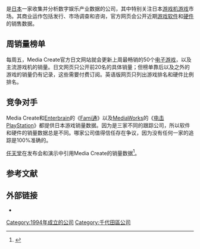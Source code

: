 {{Refimprove|time=2019-06-08T22:56:12+00:00}}
{{noteTA
|G1=Games
}}
{{Infobox Company 
| trading_name = Media Create 
| company_name = 株式会社メディアクリエイト
| company_name_en = Media Create Co., Ltd
| company_logo = MediaCreate.png
| foundation = {{Start date and age|df=yes|1994|08|10}}
| location_city = [[東京都|東京都]][[千代田区|千代田区]][[神田神保町|神田神保町]]1-1-17 東京堂神保町第3大樓5樓
| location_country = [[日本|日本]]
| industry = [[市場研究|市場研究]]
| homepage = {{URL|https://www.m-create.com/|www.m-create.com}}
}}
{{Nihongo|'''Media Create'''|株式会社メディアクリエイト}}是[[日本|日本]]一家收集并分析数字娱乐产业数据的公司，其中特别关注日本[[游戏机游戏|游戏机游戏]]市场。其商业运作包括发行、市场调查和咨询，官方网页会公开近期[[游戏软件|游戏软件]]和[[硬件|硬件]]的销售数据。

== 周销量榜单 ==
每周五，Media Create官方日文网站就会更新上周最畅销的50个[[电子游戏|电子游戏]]，以及主流游戏机的销量。日文网页只公开前20名的具体销量；但榜单靠后以及之外的游戏的销量仍有记录，这些需要付费订阅。英语版网页只列出游戏排名和硬件比例排名。

== 竞争对手 ==

Media Create和[[Enterbrain|Enterbrain]]的《[[Fami通|Fami通]]》以及[[MediaWorks|MediaWorks]]的《[[电击PlayStation|电击PlayStation]]》都提供日本游戏销量数据。因为是三家不同的跟踪公司，所以软件和硬件的销量数据总是不同。哪家公司值得信任存在争议，因为没有任何一家的追踪是100%准确的。

[[任天堂|任天堂]]在发布会和演示中引用Media Create的销量数据<ref>{{cite web |url=http://www.nintendo.co.jp/n10/conference2008fall/presen/e/index.html |title=Nintendo Conference Fall 2008 |first=Satoru |last=Iwata |date=2008-10-02 |accessdate=2008-10-16 |publisher=[[Nintendo|Nintendo]] |deadurl=yes |archiveurl=https://web.archive.org/web/20081005040902/http://www.nintendo.co.jp/n10/conference2008fall/presen/e/index.html |archivedate=2008-10-05 }}</ref>。

== 参考文献 ==

{{Reflist}}

== 外部链接 ==

* {{Official website|http://www.m-create.com/}}

{{Authority control}}
{{DEFAULTSORT:Media Create}}
[[Category:1994年成立的公司|Category:1994年成立的公司]]
[[Category:千代田區公司|Category:千代田區公司]]

{{Japan-company-stub}}